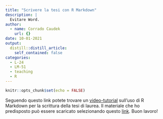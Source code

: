 ```yaml
---
title: "Scrivere la tesi con R Markdown"
description: |
  Evitare Word.
author:
  - name: Corrado Caudek
    url: {}
date: 10-01-2021
output:
  distill::distill_article:
    self_contained: false
categories:
  - L-24
  - LM-51
  - teaching
  - R
---
```



```r
knitr::opts_chunk$set(echo = FALSE)
```


Seguendo questo link potete trovare un [video-tutorial](https://drive.google.com/file/d/1rdcVgjB3Pv3NQcC2pO1Cew5rX6BnE69H/view?usp=sharing) sull'uso di R Markdown per la scrittura della tesi di laurea. Il materiale che ho predisposto può essere scaricato selezionando questo [link](https://drive.google.com/file/d/1wDrCDQEAX5ZtROl3Uyz1E0nR5KSiyv6m/view?usp=sharing). Buon lavoro!


